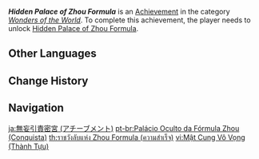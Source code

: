 {{Achievement Infobox
|title        = Hidden Palace of Zhou Formula
|id           = 81016
|order id     = 1016
|category     = Wonders of the World
|description  = Follow the [[Seelie]] and light the torches to unlock the entrance to a domain in [[Wuwang Hill]].
|requirements = Unlock [[Hidden Palace of Zhou Formula]].
|primogems    = 5
|tracking     = 
|hidden       = 1
|topic        = Domains
|type         = Exploration
}}
'''''Hidden Palace of Zhou Formula''''' is an [[Achievement]] in the category ''[[Wonders of the World]]''. To complete this achievement, the player needs to unlock [[Hidden Palace of Zhou Formula]].
<!--
==Trivia==

==Video Guides==
{{EVT
|video1   = 
|caption1 = 
}}
-->
==Other Languages==
{{Other Languages|Transclude=Hidden Palace of Zhou Formula
|id      = Istana Rahasia Formula Zhou
|id_tl   = Secret Palace of Zhou Formula
}}

==Change History==
{{Change History|1.0}}
<!--
==References==
{{Reflist}}
-->
==Navigation==
{{Achievement Navbox|Wonders of the World|Exploration}}

[[ja:無妄引責密宮 (アチーブメント)]]
[[pt-br:Palácio Oculto da Fórmula Zhou (Conquista)]]
[[th:ราชวังลับแห่ง Zhou Formula (ความสำเร็จ)]]
[[vi:Mật Cung Vô Vọng (Thành Tựu)]]